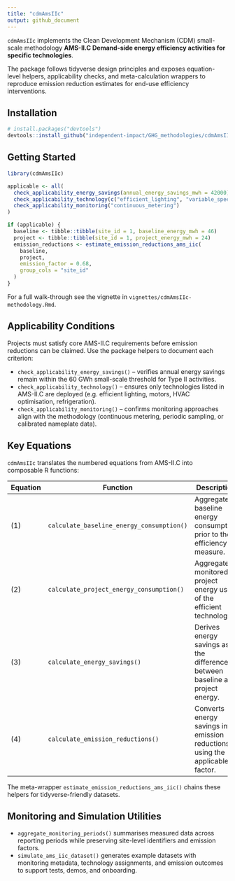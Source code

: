 ```yaml
---
title: "cdmAmsIIc"
output: github_document
---
```


`cdmAmsIIc` implements the Clean Development Mechanism (CDM) small-scale methodology **AMS-II.C Demand-side energy efficiency activities for specific technologies**.

The package follows tidyverse design principles and exposes equation-level helpers, applicability checks, and meta-calculation wrappers to reproduce emission reduction estimates for end-use efficiency interventions.

## Installation

``` r
# install.packages("devtools")
devtools::install_github("independent-impact/GHG_methodologies/cdmAmsIIc")
```

## Getting Started

``` r
library(cdmAmsIIc)

applicable <- all(
  check_applicability_energy_savings(annual_energy_savings_mwh = 42000),
  check_applicability_technology(c("efficient_lighting", "variable_speed_drives")),
  check_applicability_monitoring("continuous_metering")
)

if (applicable) {
  baseline <- tibble::tibble(site_id = 1, baseline_energy_mwh = 46)
  project <- tibble::tibble(site_id = 1, project_energy_mwh = 24)
  emission_reductions <- estimate_emission_reductions_ams_iic(
    baseline,
    project,
    emission_factor = 0.68,
    group_cols = "site_id"
  )
}
```

For a full walk-through see the vignette in `vignettes/cdmAmsIIc-methodology.Rmd`.

## Applicability Conditions

Projects must satisfy core AMS-II.C requirements before emission reductions can be claimed. Use the package helpers to document each criterion:

- `check_applicability_energy_savings()` – verifies annual energy savings remain within the 60 GWh small-scale threshold for Type II activities.
- `check_applicability_technology()` – ensures only technologies listed in AMS-II.C are deployed (e.g. efficient lighting, motors, HVAC optimisation, refrigeration).
- `check_applicability_monitoring()` – confirms monitoring approaches align with the methodology (continuous metering, periodic sampling, or calibrated nameplate data).

## Key Equations

`cdmAmsIIc` translates the numbered equations from AMS-II.C into composable R functions:

| Equation | Function | Description |
|----------|----------|-------------|
| (1) | `calculate_baseline_energy_consumption()` | Aggregates baseline energy consumption prior to the efficiency measure. |
| (2) | `calculate_project_energy_consumption()` | Aggregates monitored project energy use of the efficient technology. |
| (3) | `calculate_energy_savings()` | Derives energy savings as the difference between baseline and project energy. |
| (4) | `calculate_emission_reductions()` | Converts energy savings into emission reductions using the applicable factor. |

The meta-wrapper `estimate_emission_reductions_ams_iic()` chains these helpers for tidyverse-friendly datasets.

## Monitoring and Simulation Utilities

- `aggregate_monitoring_periods()` summarises measured data across reporting periods while preserving site-level identifiers and emission factors.
- `simulate_ams_iic_dataset()` generates example datasets with monitoring metadata, technology assignments, and emission outcomes to support tests, demos, and onboarding.
